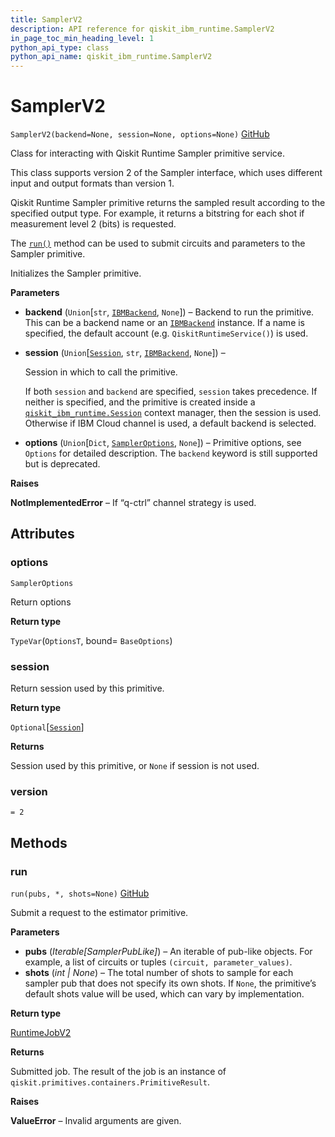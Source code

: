 ```yaml
---
title: SamplerV2
description: API reference for qiskit_ibm_runtime.SamplerV2
in_page_toc_min_heading_level: 1
python_api_type: class
python_api_name: qiskit_ibm_runtime.SamplerV2
---
```


# SamplerV2

<span id="qiskit_ibm_runtime.SamplerV2" />

`SamplerV2(backend=None, session=None, options=None)` [GitHub](https://github.com/Qiskit/qiskit-ibm-runtime/tree/stable/0.21/qiskit_ibm_runtime/sampler.py#L46-L137 "view source code")

Class for interacting with Qiskit Runtime Sampler primitive service.

This class supports version 2 of the Sampler interface, which uses different input and output formats than version 1.

Qiskit Runtime Sampler primitive returns the sampled result according to the specified output type. For example, it returns a bitstring for each shot if measurement level 2 (bits) is requested.

The [`run()`](#qiskit_ibm_runtime.SamplerV2.run "qiskit_ibm_runtime.SamplerV2.run") method can be used to submit circuits and parameters to the Sampler primitive.

Initializes the Sampler primitive.

**Parameters**

*   **backend** (`Union`\[`str`, [`IBMBackend`](qiskit_ibm_runtime.IBMBackend "qiskit_ibm_runtime.ibm_backend.IBMBackend"), `None`]) – Backend to run the primitive. This can be a backend name or an [`IBMBackend`](qiskit_ibm_runtime.IBMBackend "qiskit_ibm_runtime.IBMBackend") instance. If a name is specified, the default account (e.g. `QiskitRuntimeService()`) is used.

*   **session** (`Union`\[[`Session`](qiskit_ibm_runtime.Session "qiskit_ibm_runtime.session.Session"), `str`, [`IBMBackend`](qiskit_ibm_runtime.IBMBackend "qiskit_ibm_runtime.ibm_backend.IBMBackend"), `None`]) –

    Session in which to call the primitive.

    If both `session` and `backend` are specified, `session` takes precedence. If neither is specified, and the primitive is created inside a [`qiskit_ibm_runtime.Session`](qiskit_ibm_runtime.Session "qiskit_ibm_runtime.Session") context manager, then the session is used. Otherwise if IBM Cloud channel is used, a default backend is selected.

*   **options** (`Union`\[`Dict`, [`SamplerOptions`](qiskit_ibm_runtime.options.SamplerOptions "qiskit_ibm_runtime.options.sampler_options.SamplerOptions"), `None`]) – Primitive options, see `Options` for detailed description. The `backend` keyword is still supported but is deprecated.

**Raises**

**NotImplementedError** – If “q-ctrl” channel strategy is used.

## Attributes

<span id="qiskit_ibm_runtime.SamplerV2.options" />

### options

`SamplerOptions`

Return options

**Return type**

`TypeVar`(`OptionsT`, bound= `BaseOptions`)

<span id="qiskit_ibm_runtime.SamplerV2.session" />

### session

Return session used by this primitive.

**Return type**

`Optional`\[[`Session`](qiskit_ibm_runtime.Session "qiskit_ibm_runtime.session.Session")]

**Returns**

Session used by this primitive, or `None` if session is not used.

<span id="qiskit_ibm_runtime.SamplerV2.version" />

### version

`= 2`

## Methods

### run

<span id="qiskit_ibm_runtime.SamplerV2.run" />

`run(pubs, *, shots=None)` [GitHub](https://github.com/Qiskit/qiskit-ibm-runtime/tree/stable/0.21/qiskit_ibm_runtime/sampler.py#L97-L124 "view source code")

Submit a request to the estimator primitive.

**Parameters**

*   **pubs** (*Iterable\[SamplerPubLike]*) – An iterable of pub-like objects. For example, a list of circuits or tuples `(circuit, parameter_values)`.
*   **shots** (*int | None*) – The total number of shots to sample for each sampler pub that does not specify its own shots. If `None`, the primitive’s default shots value will be used, which can vary by implementation.

**Return type**

[RuntimeJobV2](qiskit_ibm_runtime.RuntimeJobV2 "qiskit_ibm_runtime.RuntimeJobV2")

**Returns**

Submitted job. The result of the job is an instance of `qiskit.primitives.containers.PrimitiveResult`.

**Raises**

**ValueError** – Invalid arguments are given.

